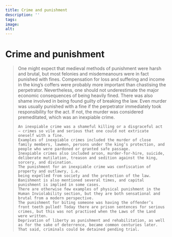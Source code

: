 ```yaml
---
title: Crime and punishment
description: ''
tags:
image: 
alt: 
---
```



# Crime and punishment

<Blockquote
    quote='“It is an inexpiable crime to kill a person within the threshold or in the yard outside, or within the fence that surrounds a field or meadow by their own home unless it is in self-defence.”'
    footer='Human Inviolability section, chapter 3' />

<Work id="ubb-diplom-0150" />

<Container stil="initial side">
    One might expect that medieval methods of punishment were harsh and brutal, but most felonies and misdemeanours were in fact punished with fines. 
    Compensation for loss and suffering and income in the king’s coffers were probably more important than chastising the perpetrator. 
    Nevertheless, one should not underestimate the major economic consequences of being heavily fined. 
    There was also shame involved in being found guilty of breaking the law. 
    Even murder was usually punished with a fine if the perpetrator immediately took responsibility for the act. 
    If not, the murder was considered premeditated, which was an inexpiable crime. 
    
    An inexpiable crime was a shameful killing or a disgraceful act – crimes so vile and serious that one could not extricate oneself with a fine. 
    Examples of inexpiable crimes included the murder of close family members, lawmen, persons under the king’s protection, and people who were pardoned or granted safe passage. 
    Inexpiable crimes also included arson, murder-for-hire, suicide, deliberate mutilation, treason and sedition against the king, sorcery, and divination. 
    The punishment for an inexpiable crime was confiscation of property and outlawry, i.e. 
    being expelled from society and the protection of the law. 
    Banishment is also mentioned several times, and capital punishment is implied in some cases. 
    There are otherwise few examples of physical punishment in the Human Inviolability section, but they are both sensational and brutal from a modern perspective. 
    The punishment for biting someone was having the offender’s front teeth pulled! Today there are prison sentences for serious crimes, but this was not practised when the Laws of the Land were written. 
    Deprivation of liberty as punishment and rehabilitation, as well as for the sake of deterrence, became common centuries later. 
    That said, criminals could be detained pending trial.
</Container>